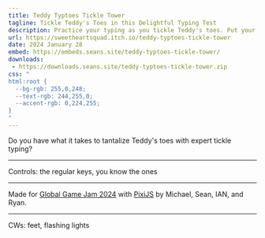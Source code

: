 ```yaml
---
title: Teddy Typtoes Tickle Tower
tagline: Tickle Teddy's Toes in this Delightful Typing Test
description: Practice your typing as you tickle Teddy's toes. Put your best foot forward as you recreate famous literary passages, now with 50% more "footnotes"!
url: https://sweetheartsquad.itch.io/teddy-typtoes-tickle-tower
date: 2024 January 28
embed: https://embeds.seans.site/teddy-typtoes-tickle-tower/
downloads:
 - https://downloads.seans.site/teddy-typtoes-tickle-tower.zip
css: "
html:root {
  --bg-rgb: 255,0,248;
  --text-rgb: 244,255,0;
  --accent-rgb: 0,224,255;
}
"
---
```


Do you have what it takes to tantalize Teddy's toes with expert tickle typing?

---

Controls: the regular keys, you know the ones

---

Made for [Global Game Jam 2024](https://globalgamejam.org/games/2024) with [PixiJS](http://www.pixijs.com/) by Michael, Sean, IAN, and Ryan.

---

CWs: feet, flashing lights
